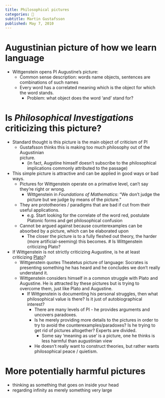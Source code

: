 ```yaml
---
title: Philosophical pictures
categories: 🔴
subtitle: Martin Gustafsson
published: May 7, 2010
---
```


# Augustinian picture of how we learn language
- Wittgenstein opens PI Augustine's picture:
  - Common sense description: words name objects, sentences are combinations of 
    such names
  - Every word has a correlated meaning which is the object for which the word 
    stands.
    - Problem: what object does the word 'and' stand for?


# Is _Philosophical Investigations_ criticizing this picture?
- Standard thought is this picture is the main object of criticism of PI
  - Gustafsson thinks this is making too much philosophy out of the Augustinian  
    picture.
    - (in fact, Augstine himself doesn't subscribe to the philosophical 
      implications commonly attributed to the passage)
- This simple picture is attractive and can be applied in good ways or bad ways.
  - Pictures for Wittgenstein operate on a primative level, can't say they're 
    right or wrong.
    - Wittgenstein in *Foundations of Mathematics*: "We don't judge the picture 
      but we judge by means of the picture."
  - They are prototheories / paradigms that are bad if cut from their useful 
    applications.
    - e.g. Start looking for the correlate of the word red, postulate Platonic 
      forms and get philosophical confusion
  - Cannot be argued against because counterexamples can be absorbed by a 
    picture, which can be elaborated upon
    - The closer the picture is to a fully fleshed out theory, the harder (more 
      artificial-seeming) this becomes.
# Is Wittgenstein criticizing Plato?
- If Wittgenstein is not strictly criticizing Augustine, is he at least 
  criticizing [Plato](/docs/phil/people/plato/index.qmd)?
  - Wittgenstein quotes Theatetus picture of language: Socrates is presenting 
    something he has heard and he concludes we don't really understand it.
  - Wittgenstein considers himself in a common struggle with Plato and 
    Augustine. He is attracted by these pictures but is trying to overcome them, 
    just like Plato and Augustine.
    - If Wittgenstein is documenting his personal struggles, then what 
      philosophical value is there? Is it just of autobiographical interest?
      - There are many levels of PI - he provides arguments and uncovers 
        paradoxes.
      - Is he merely providing more details to the pictures in order to try to 
        avoid the counterexamples/paradoxes? Is he trying to get rid of pictures 
        altogether? Experts are divided.
        - Some say 'meaning as use' is a picture, one he thinks is less harmful 
          than augustinian view
      - He doesn't really want to construct theories, but rather wants 
        philosophical peace / quietism.
        
# More potentially harmful pictures
  - thinking as something that goes on inside your head
  - regarding infinity as merely something very large
